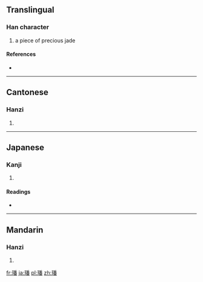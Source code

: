 ==Translingual==

===Han character===
{{Han char|rn=96|rad=玉|as=12|sn=16|four=1216<sub>9</sub>|canj=一土竹木田 (MGHDW)}}

# a piece of precious jade

====References====
* {{Han ref|kx=0742.110|dkj=21247|dj=1151.240|hdz=21138.030|uh=74A0|ud=29856|bh=EA64|bd=60004}}

----

==Cantonese==

===Hanzi===
{{yue-hanzi|jyut=|y=faan4}}

# {{defn|lang=yue|sort=玉12}}

----

==Japanese==

===Kanji===
{{ja-kanji|grade=|rs=玉12}}

# {{defn|lang=ja|sort=玉12}}

====Readings====
* {{ja-readings|on=[[はん]] (han), [[ぼん]] (bon)|kun=[[たま]] (tama)|nanori=}}

----

==Mandarin==

===Hanzi===
{{cmn-hanzi|pin=[[fán]] ([[fan2]])|wg=fan<sup>2</sup>}}

# {{defn|lang=cmn|sort=玉12}}

[[fr:璠]]
[[ja:璠]]
[[pl:璠]]
[[zh:璠]]